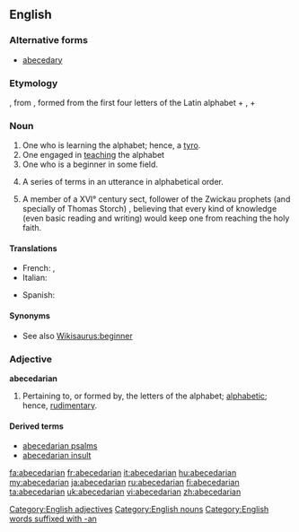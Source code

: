 {{wikisource1911Enc|Abecedarians}}
==English==

===Alternative forms===
* [[abecedary]]

===Etymology===
{{term|abecedary}}, from {{etyl|la|en}} {{term|abecedarius||lang=la|of the alphabet}}, formed from the first four letters of the Latin alphabet + {{term|-arius|lang=la}}, + {{term|-an}}

===Noun===
{{en-noun}}
{{examples-right|sense=rhetoric|examples=He knew the rhetorical devices, from abecedarian, battologia, and contentio, all the way to zeugma}}
# One who is learning the alphabet; hence, a [[tyro]].
# One engaged in [[teaching]] the alphabet
# One who is a beginner in some field.
# {{rhetoric}} A series of terms in an utterance in alphabetical order.
# {{religion}} A member of a XVI° century sect, follower of the Zwickau prophets (and specially of Thomas Storch) , believing that every kind of knowledge (even basic reading and writing) would keep one from reaching the holy faith.

====Translations====
{{trans-top| a member of a XVI° century sect}}
* French: {{t|fr|abécédarien}} , {{t|fr|abécédaire}}
* Italian: {{t|it|abecedariano}}
{{trans-mid}}
* Spanish: {{t|es|abecedariano}}
{{trans-bottom}}

====Synonyms====
* See also [[Wikisaurus:beginner]]

===Adjective===
'''abecedarian'''

# Pertaining to, or formed by, the letters of the alphabet; [[alphabetic]]; hence, [[rudimentary]].

====Derived terms====
* [[abecedarian psalms]]
* [[abecedarian insult]]

[[Category:English adjectives]]
[[Category:English nouns]]
[[Category:English words suffixed with -an]]

[[fa:abecedarian]]
[[fr:abecedarian]]
[[it:abecedarian]]
[[hu:abecedarian]]
[[my:abecedarian]]
[[ja:abecedarian]]
[[ru:abecedarian]]
[[fi:abecedarian]]
[[ta:abecedarian]]
[[uk:abecedarian]]
[[vi:abecedarian]]
[[zh:abecedarian]]